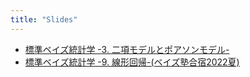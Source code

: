 ```yaml
---
title: "Slides"
---
```


- [標準ベイズ統計学 -3. 二項モデルとポアソンモデル- ](./bayes_stats_ch3/index.html)
- [標準ベイズ統計学 -9. 線形回帰-(ベイズ塾合宿2022夏) ](./bayesjuku_2022summer/index.html)
